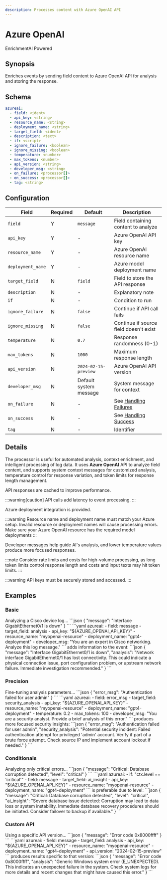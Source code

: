 ```yaml
---
description: Processes content with Azure OpenAI API
---
```


# Azure OpenAI

<span className="theme-doc-version-badge badge badge--primary">Enrichment</span><span className="theme-doc-version-badge badge badge--secondary">AI Powered</span>

## Synopsis

Enriches events by sending field content to Azure OpenAI API for analysis and storing the response.

## Schema

```yaml {2-6}
azureai:
  - field: <ident>
  - api_key: <string>
  - resource_name: <string>
  - deployment_name: <string>
  - target_field: <ident>
  - description: <text>
  - if: <script>
  - ignore_failure: <boolean>
  - ignore_missing: <boolean>
  - temperature: <number>
  - max_tokens: <number>
  - api_version: <string>
  - developer_msg: <string>
  - on_failure: <processor[]>
  - on_success: <processor[]>
  - tag: <string>
```

## Configuration

|Field|Required|Default|Description|
|---|---|---|---|
|`field`|Y|`message`|Field containing content to analyze|
|`api_key`|Y|-|Azure OpenAI API key|
|`resource_name`|Y|-|Azure OpenAI resource name|
|`deployment_name`|Y|-|Azure model deployment name|
|`target_field`|N|`field`|Field to store the API response|
|`description`|N|-|Explanatory note|
|`if`|N|-|Condition to run|
|`ignore_failure`|N|`false`|Continue if API call fails|
|`ignore_missing`|N|`false`|Continue if source field doesn't exist|
|`temperature`|N|`0.7`|Response randomness (0-1)|
|`max_tokens`|N|`1000`|Maximum response length|
|`api_version`|N|`2024-02-15-preview`|Azure OpenAI API version|
|`developer_msg`|N|Default system message|System message for context|
|`on_failure`|N|-|See [Handling Failures](../handling-failures.mdx)|
|`on_success`|N|-|See [Handling Success](../handling-success.mdx)|
|`tag`|N|-|Identifier|

## Details

The processor is useful for automated analysis, context enrichment, and intelligent processing of log data. It uses **Azure OpenAI** API to analyze field content, and supports system context messages for customized analysis, temperature control for response variation, and token limits for response length management.

API responses are cached to improve performance.

:::warning[caution]
API calls add latency to event processing.
:::

Azure deployment integration is provided.

:::warning
Resource name and deployment name must match your Azure setup. Invalid resource or deployment names will cause processing errors. Make sure your Azure OpenAI resource has the required model deployments
:::

Developer messages help guide AI's analysis, and lower temperature values produce more focused responses. 

:::note
Consider rate limits and costs for high-volume processing, as long token limits control response length and costs and input texts may hit token limits.
:::

:::warning
API keys must be securely stored and accessed.
:::

## Examples

### Basic

<ExampleGrid>
  <CommentCol>
    Analyzing a Cisco device log...
  </CommentCol>
  <CodeCol>
    ```json
    {
      "message": "Interface GigabitEthernet0/1 is down"
    }
    ```
    ```yaml
    azureai:
      - field: message
      - target_field: analysis
      - api_key: "${AZURE_OPENAI_API_KEY}"
      - resource_name: "myopenai-resource"
      - deployment_name: "gpt4-deployment"
      - developer_msg: "You are an expert in Cisco networking. Analyze this log message."
    ```
  </CodeCol>
  <CommentCol>
    adds information to the event:
  </CommentCol>
  <CodeCol>
    ```json
    {
      "message": "Interface GigabitEthernet0/1 is down",
      "analysis": "Network interface GigabitEthernet0/1 has lost connectivity. This could indicate a physical connection issue, port configuration problem, or upstream network failure. Immediate investigation recommended."
    }
    ```
  </CodeCol>
</ExampleGrid>

### Precision

<ExampleGrid>
  <CommentCol>
    Fine-tuning analysis parameters...
  </CommentCol>
  <CodeCol>
    ```json
    {
      "error_msg": "Authentication failed for user admin"
    }
    ```
    ```yaml
    azureai:
      - field: error_msg
      - target_field: security_analysis
      - api_key: "${AZURE_OPENAI_API_KEY}"
      - resource_name: "myopenai-resource"
      - deployment_name: "gpt4-deployment"
      - temperature: 0.2
      - max_tokens: 100
      - developer_msg: "You are a security analyst. Provide a brief analysis of this error."
    ```
  </CodeCol>
  <CommentCol>
    produces more focused security insights:
  </CommentCol>
  <CodeCol>
    ```json
    {
      "error_msg": "Authentication failed for user admin",
      "security_analysis": "Potential security incident: Failed authentication attempt for privileged 'admin' account. Verify if part of a brute force attempt. Check source IP and implement account lockout if needed."
    }
    ```
  </CodeCol>
</ExampleGrid>

### Conditionals

<ExampleGrid>
  <CommentCol>
    Analyzing only critical errors...
  </CommentCol>
  <CodeCol>
    ```json
    {
      "message": "Critical: Database corruption detected",
      "level": "critical"
    }
    ```
    ```yaml
    azureai:
      - if: "ctx.level == 'critical'"
      - field: message
      - target_field: ai_insight
      - api_key: "${AZURE_OPENAI_API_KEY}"
      - resource_name: "myopenai-resource"
      - deployment_name: "gpt4-deployment"
    ```
  </CodeCol>
  <CommentCol>
    is preferable due to level:
  </CommentCol>
  <CodeCol>
    ```json
    {
      "message": "Critical: Database corruption detected",
      "level": "critical",
      "ai_insight": "Severe database issue detected: Corruption may lead to data loss or system instability. Immediate database recovery procedures should be initiated. Consider failover to backup if available."
    }
    ```
  </CodeCol>
</ExampleGrid>

### Custom API

<ExampleGrid>
  <CommentCol>
    Using a specific API version...
  </CommentCol>
  <CodeCol>
    ```json
    {
      "message": "Error code 0x8000ffff"
    }
    ```
    ```yaml
    azureai:
      - field: message
      - target_field: analysis
      - api_key: "${AZURE_OPENAI_API_KEY}"
      - resource_name: "myopenai-resource"
      - deployment_name: "gpt4-deployment"
      - api_version: "2024-02-15-preview"
    ```
  </CodeCol>
  <CommentCol>
    produces results specific to that version:
  </CommentCol>
  <CodeCol>
    ```json
    {
      "message": "Error code 0x8000ffff",
      "analysis": "Generic Windows system error (E_UNEXPECTED). This indicates an unexpected failure in the system. Check system logs for more details and recent changes that might have caused this error."
    }
    ```
  </CodeCol>
</ExampleGrid>
